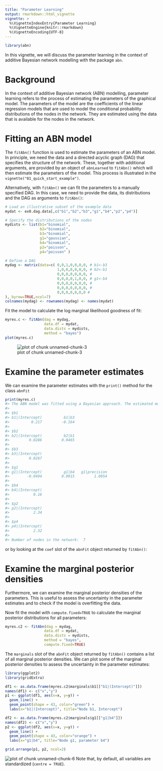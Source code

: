 ```yaml
---
title: "Parameter Learning"
output: rmarkdown::html_vignette
vignette: >
  %\VignetteIndexEntry{Parameter Learning}
  %\VignetteEngine{knitr::rmarkdown}
  %\VignetteEncoding{UTF-8}
---
```





```r
library(abn)
```

In this vignette, we will discuss the parameter learning in the context of additive Bayesian network modelling with the package `abn`.

# Background

In the context of additive Bayesian network (ABN) modelling, parameter learning refers to the process of estimating the parameters of the graphical model.
The parameters of the model are the coefficients of the linear regression models that are used to model the conditional probability distributions of the nodes in the network.
They are estimated using the data that is available for the nodes in the network.

# Fitting an ABN model

The `fitAbn()` function is used to estimate the parameters of an ABN model.
In principle, we need the data and a directed acyclic graph (DAG) that specifies the structure of the network.
These, together with additional arguments, are provided by an object of `abnLearned` to `fitAbn()` which will then estimate the parameters of the model.
This process is illustrated in the `vignette("01_quick_start_example")`.

Alternatively, with `fitAbn()` we can fit the parameters to a manually specified DAG.
In this case, we need to provide the data, its distributions and the DAG as arguments to `fitAbn()`:


```r
# Load an illustrative subset of the example data
mydat <- ex0.dag.data[,c("b1","b2","b3","g1","b4","p2","p4")]

# Specify the distributions of the nodes
mydists <- list(b1="binomial",
                b2="binomial",
                b3="binomial",
                g1="gaussian",
                b4="binomial",
                p2="poisson",
                p4="poisson" )

# Define a DAG
mydag <- matrix(data=c( 0,0,1,0,0,0,0, # b1<-b3
                        1,0,0,0,0,0,0, # b2<-b1
                        0,0,0,0,0,0,0, #
                        0,0,0,0,1,0,0, # g1<-b4
                        0,0,0,0,0,0,0, #
                        0,0,0,0,0,0,0, #
                        0,0,0,0,0,0,0 #
), byrow=TRUE,ncol=7)
colnames(mydag) <- rownames(mydag) <- names(mydat)
```

Fit the model to calculate the log marginal likelihood goodness of fit:


```r
myres.c <- fitAbn(dag = mydag,
                  data.df = mydat,
                  data.dists = mydists,
                  method = "bayes")
plot(myres.c)
```

![plot of chunk unnamed-chunk-3](unnamed-chunk-3-1.png)

# Examine the parameter estimates

We can examine the parameter estimates with the `print()` method for the class `abnFit`


```r
print(myres.c)
#> The ABN model was fitted using a Bayesian approach. The estimated modes (the highest posterior density values of the parameters) are:
#> 
#> $b1
#> b1|(Intercept)          b1|b3 
#>          0.217         -0.164 
#> 
#> $b2
#> b2|(Intercept)          b2|b1 
#>         0.0286         0.0465 
#> 
#> $b3
#> b3|(Intercept) 
#>         0.0267 
#> 
#> $g1
#> g1|(Intercept)          g1|b4   g1|precision 
#>        -0.0494         0.0915         1.0054 
#> 
#> $b4
#> b4|(Intercept) 
#>           0.16 
#> 
#> $p2
#> p2|(Intercept) 
#>           2.34 
#> 
#> $p4
#> p4|(Intercept) 
#>           2.32 
#> 
#> Number of nodes in the network:  7
```

or by looking at the `coef` slot of the `abnFit` object returned by `fitAbn()`:

# Examine the marginal posterior densities

Furthermore, we can examine the marginal posterior densities of the parameters.
This is useful to assess the uncertainty in the parameter estimates and to check if the model is overfitting the data.

Now fit the model with `compute.fixed=TRUE` to calculate the marginal posterior distributions for all parameters:


```r
myres.c2 <- fitAbn(dag = mydag,
                  data.df = mydat,
                  data.dists = mydists,
                  method = "bayes",
                  compute.fixed=TRUE)
```

The `marginals` slot of the `abnFit` object returned by `fitAbn()` contains a list of all marginal posterior densities.
We can plot some of the marginal posterior densities to assess the uncertainty in the parameter estimates:


```r
library(ggplot2)
library(gridExtra)

df1 <- as.data.frame(myres.c2$marginals$b1[["b1|(Intercept)"]])
names(df1) <- c("x","y")
p1 <- ggplot(df1, aes(x=x, y=y)) +
  geom_line() +
  geom_point(shape = 43, color="green") +
  labs(x="b1|(Intercept)", title="Node b1, Intercept")

df2 <- as.data.frame(myres.c2$marginals$g1[["g1|b4"]])
names(df2) <- c("x","y")
p2 <- ggplot(df2, aes(x=x, y=y)) +
  geom_line() +
  geom_point(shape = 43, color="orange") +
  labs(x="g1|b4", title="Node g1, parameter b4")

grid.arrange(p1, p2, ncol=2)
```

![plot of chunk unnamed-chunk-6](unnamed-chunk-6-1.png)
Note that, by default, all variables are standardized (`centre = TRUE`).

